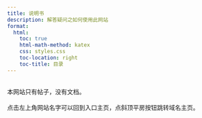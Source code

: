 ```yaml
---
title: 说明书
description: 解答疑问之如何使用此网站
format:
  html:
    toc: true
    html-math-method: katex
    css: styles.css
    toc-location: right
    toc-title: 目录
---
```

<br>
本网站只有帖子，没有文档。
<br></br>
点击左上角网站名字可以回到入口主页，点斜顶平房按钮跳转域名主页。